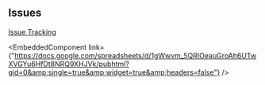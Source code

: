 
## Issues

[Issue Tracking](https://docs.google.com/spreadsheets/d/1gWwvm_5QRIOeauGroAh6UTwXVGYu6HfDt8NRQ9XHJVk/edit?usp=sharing)

<EmbeddedComponent link={"https://docs.google.com/spreadsheets/d/1gWwvm_5QRIOeauGroAh6UTwXVGYu6HfDt8NRQ9XHJVk/pubhtml?gid=0&amp;single=true&amp;widget=true&amp;headers=false"} />